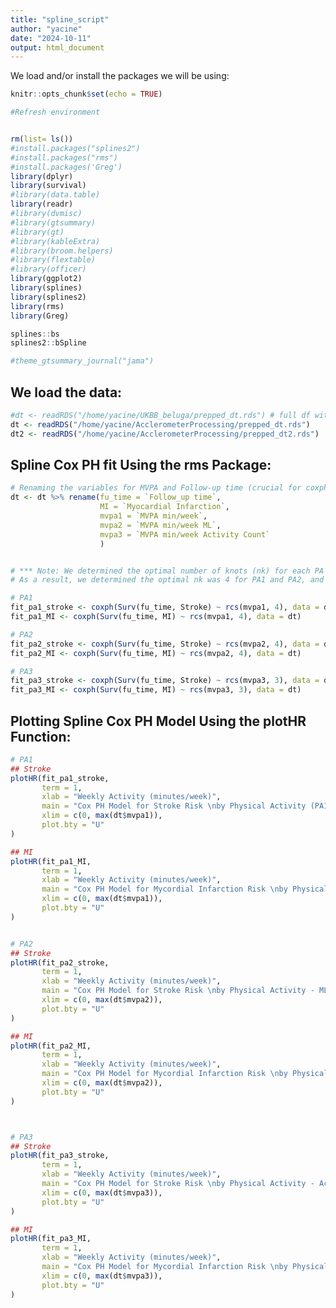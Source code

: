 ```yaml
---
title: "spline_script"
author: "yacine"
date: "2024-10-11"
output: html_document
---
```


We load and/or install the packages we will be using:

```r
knitr::opts_chunk$set(echo = TRUE)

#Refresh environment 


rm(list= ls())
#install.packages("splines2")
#install.packages("rms")
#install.packages('Greg')
library(dplyr)
library(survival)
#library(data.table)
library(readr)
#library(dvmisc)
#library(gtsummary)
#library(gt)
#library(kableExtra)
#library(broom.helpers)
#library(flextable)
#library(officer)
library(ggplot2)
library(splines)
library(splines2)
library(rms)
library(Greg)

splines::bs
splines2::bSpline

#theme_gtsummary_journal("jama")
```

## We load the data:
```r
#dt <- readRDS("/home/yacine/UKBB_beluga/prepped_dt.rds") # full df with exclusions + recoding and all data prepared for survival analysis
dt <- readRDS("/home/yacine/AcclerometerProcessing/prepped_dt.rds")
dt2 <- readRDS("/home/yacine/AcclerometerProcessing/prepped_dt2.rds")
```


## Spline Cox PH fit Using the rms Package:
```r

# Renaming the variables for MVPA and Follow-up time (crucial for coxph function to work)
dt <- dt %>% rename(fu_time = `Follow_up time`,
                    MI = `Myocardial Infarction`,
                    mvpa1 = `MVPA min/week`,
                    mvpa2 = `MVPA min/week ML`,
                    mvpa3 = `MVPA min/week Activity Count`
                    )


# *** Note: We determined the optimal number of knots (nk) for each PA measure using AIC testing.The function only allows nk >= 3. Therefore, the number of knots used corresponds to the lowest AIC value for each.
# As a result, we determined the optimal nk was 4 for PA1 and PA2, and 3 for PA3.

# PA1
fit_pa1_stroke <- coxph(Surv(fu_time, Stroke) ~ rcs(mvpa1, 4), data = dt)
fit_pa1_MI <- coxph(Surv(fu_time, MI) ~ rcs(mvpa1, 4), data = dt)

# PA2
fit_pa2_stroke <- coxph(Surv(fu_time, Stroke) ~ rcs(mvpa2, 4), data = dt)
fit_pa2_MI <- coxph(Surv(fu_time, MI) ~ rcs(mvpa2, 4), data = dt)

# PA3
fit_pa3_stroke <- coxph(Surv(fu_time, Stroke) ~ rcs(mvpa3, 3), data = dt)
fit_pa3_MI <- coxph(Surv(fu_time, MI) ~ rcs(mvpa3, 3), data = dt)

```


## Plotting Spline Cox PH Model Using the plotHR Function:
```r


# PA1
## Stroke
plotHR(fit_pa1_stroke,
       term = 1,
       xlab = "Weekly Activity (minutes/week)",
       main = "Cox PH Model for Stroke Risk \nby Physical Activity (PA1)",
       xlim = c(0, max(dt$mvpa1)),
       plot.bty = "U"
)

## MI
plotHR(fit_pa1_MI,
       term = 1,
       xlab = "Weekly Activity (minutes/week)",
       main = "Cox PH Model for Mycordial Infarction Risk \nby Physical Activity (PA1)",
       xlim = c(0, max(dt$mvpa1)),
       plot.bty = "U" 
)


# PA2
## Stroke
plotHR(fit_pa2_stroke,
       term = 1,
       xlab = "Weekly Activity (minutes/week)",
       main = "Cox PH Model for Stroke Risk \nby Physical Activity - ML (PA2)",
       xlim = c(0, max(dt$mvpa2)),
       plot.bty = "U" 
)

## MI
plotHR(fit_pa2_MI,
       term = 1,
       xlab = "Weekly Activity (minutes/week)",
       main = "Cox PH Model for Mycordial Infarction Risk \nby Physical Activity - ML (PA2)",
       xlim = c(0, max(dt$mvpa2)),
       plot.bty = "U" 
)



# PA3
## Stroke
plotHR(fit_pa3_stroke,
       term = 1,
       xlab = "Weekly Activity (minutes/week)",
       main = "Cox PH Model for Stroke Risk \nby Physical Activity - Activity Count (PA3)",
       xlim = c(0, max(dt$mvpa3)),
       plot.bty = "U" 
)

## MI
plotHR(fit_pa3_MI,
       term = 1,
       xlab = "Weekly Activity (minutes/week)",
       main = "Cox PH Model for Mycordial Infarction Risk \nby Physical Activity - Activity Count (PA3)",
       xlim = c(0, max(dt$mvpa3)),
       plot.bty = "U" 
)


```



